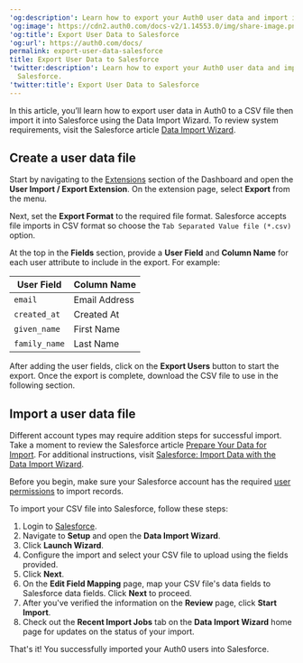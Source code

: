 ---
'og:description': Learn how to export your Auth0 user data and import it into Salesforce.
'og:image': https://cdn2.auth0.com/docs-v2/1.14553.0/img/share-image.png
'og:title': Export User Data to Salesforce
'og:url': https://auth0.com/docs/
permalink: export-user-data-salesforce
title: Export User Data to Salesforce
'twitter:description': Learn how to export your Auth0 user data and import it into
  Salesforce.
'twitter:title': Export User Data to Salesforce
---
In this article, you’ll learn how to export user data in Auth0 to a CSV file then import it into Salesforce using the Data Import Wizard. To review system requirements, visit the Salesforce article [Data Import Wizard](https://help.salesforce.com/articleView?id=data_import_wizard.htm).

## Create a user data file

Start by navigating to the [Extensions](https://manage.auth0.com/#/extensions) section of the Dashboard and open the **User Import / Export Extension**. On the extension page, select **Export** from the menu.

Next, set the **Export Format** to the required file format. Salesforce accepts file imports in CSV format so choose the `Tab Separated Value file (*.csv)` option.

At the top in the **Fields** section, provide a **User Field** and **Column Name** for each user attribute to include in the export. For example:

<table class="table"><thead>
<tr>
<th>User Field</th>
<th>Column Name</th>
</tr>
</thead>
<tbody>
<tr>
<td><code>email</code></td>
<td>Email Address</td>
</tr>
<tr>
<td><code>created_at</code></td>
<td>Created At</td>
</tr>
<tr>
<td><code>given_name</code></td>
<td>First Name</td>
</tr>
<tr>
<td><code>family_name</code></td>
<td>Last Name</td>
</tr>
</tbody>
</table>

After adding the user fields, click on the **Export Users** button to start the export. Once the export is complete, download the CSV file to use in the following section.

## Import a user data file

Different account types may require addition steps for successful import. Take a moment to review the Salesforce article [Prepare Your Data for Import](https://help.salesforce.com/articleView?id=import_prepare.htm). For additional instructions, visit [Salesforce: Import Data with the Data Import Wizard](https://help.salesforce.com/articleView?id=import_with_data_import_wizard.htm).

Before you begin, make sure your Salesforce account has the required [user permissions](https://help.salesforce.com/articleView?id=faq_import_general_permissions.htm) to import records.

To import your CSV file into Salesforce, follow these steps:

1. Login to [Salesforce](https://login.salesforce.com/).
2. Navigate to **Setup** and open the **Data Import Wizard**.
3. Click **Launch Wizard**.
4. Configure the import and select your CSV file to upload using the fields provided.
5. Click **Next**.
6. On the **Edit Field Mapping** page, map your CSV file's data fields to Salesforce data fields. Click **Next** to proceed.
7. After you've verified the information on the **Review** page, click **Start Import**.
8. Check out the **Recent Import Jobs** tab on the **Data Import Wizard** home page for updates on the status of your import.

That's it! You successfully imported your Auth0 users into Salesforce.